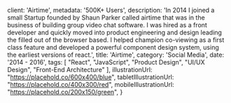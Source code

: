 
  client: 'Airtime',
  metadata: '500K+ Users',
  description: 'In 2014 I joined a small Startup founded by Shaun Parker called airtime that was in the business of building group video chat software. I was hired as a front developer and quickly moved into product engineering and design leading the filled out of the browser based. I helped champion co-viewing as a first class feature and developed a powerful component design system, using the earliest versions of react.',
  title: 'Airtime',
  category: 'Social Media',
  date: '2014 - 2016',
  tags: [
    "React",
    "JavaScript",
    "Product Design",
    "UI/UX Design",
    "Front-End Architecture"
  ],
  illustrationUrl: "https://placehold.co/600x400/blue",
  tabletIllustrationUrl: "https://placehold.co/400x300/red",
  mobileIllustrationUrl: "https://placehold.co/200x150/green",
}

<ProjectMetadata
  client={metadata.client}
  metric={metadata.metric}
  category={metadata.category}
  date={metadata.date}
  tags={metadata.tags}
/>
